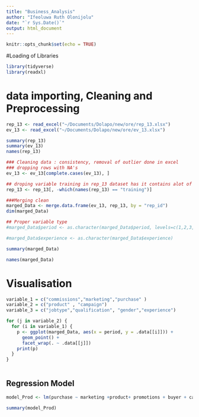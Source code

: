 ```yaml
---
title: "Business_Analysis"
author: "Ifeoluwa Ruth Olonijolu"
date: "`r Sys.Date()`"
output: html_document
---
```


```r
knitr::opts_chunk$set(echo = TRUE)
```

#Loading of Libraries
```r
library(tidyverse)
library(readxl)
```

# data importing, Cleaning and Preprocessing

```r
rep_13 <- read_excel("~/Documents/Dolapo/new/ore/rep_13.xlsx")
ev_13 <- read_excel("~/Documents/Dolapo/new/ore/ev_13.xlsx")

summary(rep_13)
summary(ev_13)
names(rep_13)

### Cleaning data : consistency, removal of outlier done in excel
### dropping rows with NA's
ev_13 <- ev_13[complete.cases(ev_13), ]

## droping variable training in rep_13 dataset has it contains alot of missing rows
rep_13 <- rep_13[, -which(names(rep_13) == "training")]

###Merging clean 
marged_Data <- merge.data.frame(ev_13, rep_13, by = "rep_id")
dim(marged_Data)

## Proper variable type
#marged_Data$period <- as.character(marged_Data$period, levels=c(1,2,3,4,5,6,7,8,9,10,11,12))

#marged_Data$experience <- as.character(marged_Data$experience)

summary(marged_Data)

names(marged_Data)
```

# Visualisation
```r
variable_1 = c("commissions","marketing","purchase" )
variable_2 = c("product" , "campaign")
variable_3 = c("jobtype","qualification", "gender","experience")

for (j in variable_2) {
  for (i in variable_1) {
    p <- ggplot(marged_Data, aes(x = period, y = .data[[i]])) +
      geom_point() +
      facet_wrap(. ~ .data[[j]])
    print(p)
  }
}
  
```


## Regression Model
```r
model_Prod <- lm(purchase ~ marketing +product+ promotions + buyer + campaign + jobtype + qualification + gender + experience, data = marged_Data )

summary(model_Prod)
```


